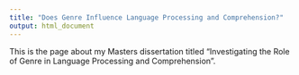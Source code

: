 ```yaml
---
title: "Does Genre Influence Language Processing and Comprehension?"
output: html_document
---
```


This is the page about my Masters dissertation titled "Investigating the Role of Genre in Language Processing and Comprehension".
